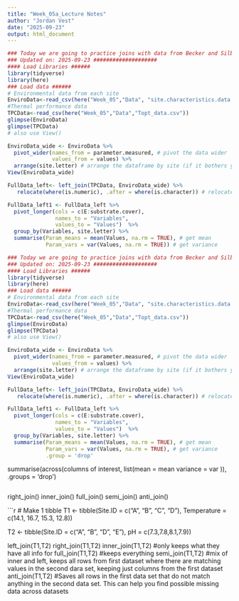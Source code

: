```yaml
---
title: "Week_05a_Lecture Notes"
author: "Jordan Vest"
date: "2025-09-23"
output: html_document
---
```


```r
### Today we are going to practice joins with data from Becker and Silbiger (2020) ####
### Updated on: 2025-09-23 ####################
#### Load Libraries ######
library(tidyverse)
library(here)
### Load data ######
# Environmental data from each site
EnviroData<-read_csv(here("Week_05","Data", "site.characteristics.data.csv"))
#Thermal performance data
TPCData<-read_csv(here("Week_05","Data","Topt_data.csv"))
glimpse(EnviroData)
glimpse(TPCData)
# also use View()

EnviroData_wide <- EnviroData %>% 
  pivot_wider(names_from = parameter.measured, # pivot the data wider
              values_from = values) %>%
  arrange(site.letter) # arrange the dataframe by site (if it bothers you that site is not in order)
View(EnviroData_wide)

FullData_left<- left_join(TPCData, EnviroData_wide) %>%
   relocate(where(is.numeric), .after = where(is.character)) # relocate all the numeric data after the character data

FullData_left1 <- FullData_left %>%
  pivot_longer(cols = c(E:substrate.cover),
               names_to = "Variables",
               values_to = "Values")  %>%
  group_by(Variables, site.letter) %>%
  summarise(Param_means = mean(Values, na.rm = TRUE), # get mean
            Param_vars = var(Values, na.rm = TRUE)) # get variance
```


```r
### Today we are going to practice joins with data from Becker and Silbiger (2020) ####
### Updated on: 2025-09-23 ####################
#### Load Libraries ######
library(tidyverse)
library(here)
### Load data ######
# Environmental data from each site
EnviroData<-read_csv(here("Week_05","Data", "site.characteristics.data.csv"))
#Thermal performance data
TPCData<-read_csv(here("Week_05","Data","Topt_data.csv"))
glimpse(EnviroData)
glimpse(TPCData)
# also use View()

EnviroData_wide <- EnviroData %>% 
  pivot_wider(names_from = parameter.measured, # pivot the data wider
              values_from = values) %>%
  arrange(site.letter) # arrange the dataframe by site (if it bothers you that site is not in order)
View(EnviroData_wide)

FullData_left<- left_join(TPCData, EnviroData_wide) %>%
   relocate(where(is.numeric), .after = where(is.character)) # relocate all the numeric data after the character data

FullData_left1 <- FullData_left %>%
  pivot_longer(cols = c(E:substrate.cover),
               names_to = "Variables",
               values_to = "Values")  %>%
  group_by(Variables, site.letter) %>%
  summarise(Param_means = mean(Values, na.rm = TRUE), # get mean
            Param_vars = var(Values, na.rm = TRUE), # get variance
            .group = 'drop'
```
summarise(across(columns of interest,
list(mean = mean
      variance = var )),
      .groups = 'drop')

```r
```
right_join()
inner_join()
full_join()
semi_join()
anti_join()

```r
# Make 1 tibble
T1 <- tibble(Site.ID = c("A", "B", "C", "D"), 
             Temperature = c(14.1, 16.7, 15.3, 12.8))

T2 <- tibble(Site.ID = c("A", "B", "D", "E"),
             pH = c(7.3,7.8,8.1,7.9))

left_join(T1,T2)
right_join(T1,T2)
inner_join(T1,T2) #only keeps what they have all info for
full_join(T1,T2) #keeps everything
semi_join(T1,T2) #mix of inner and left, keeps all rows from first dataset where there are matching values in the second dara set, keeping just columns from the first dataset
anti_join(T1,T2) #Saves all rows in the first data set that do not match anything in the second data set. This can help you find possible missing data across datasets

